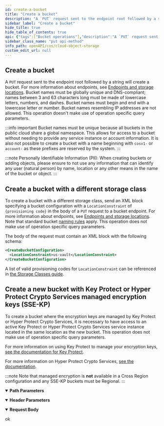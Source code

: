 ```yaml
---
id: create-a-bucket
title: "Create a bucket"
description: "A `PUT` request sent to the endpoint root followed by a string will create a bucket."
sidebar_label: "Create a bucket"
hide_title: true
hide_table_of_contents: true
api: {"tags":["Bucket operations"],"description":"A `PUT` request sent to the endpoint root followed by a string will create a bucket.\nFor more information about endpoints, see [Endpoints and storage locations](https://cloud.ibm.com/docs/cloud-object-storage?topic=cloud-object-storage-endpoints#endpoints).\nBucket names must be globally unique and DNS-compliant; names between 3 and 63 characters long must be made of lowercase letters, numbers, and dashes.\nBucket names must begin and end with a lowercase letter or number.\nBucket names resembling IP addresses are not allowed.\nThis operation doesn't make use of operation specific query parameters.\n\n:::info important\nBucket names must be unique because all buckets in the public cloud share a global namespace.\nThis allows for access to a bucket without needing to provide any service instance or account information.\nIt is also not possible to create a bucket with a name beginning with `cosv1-` or `account-` as these prefixes are reserved by the system.\n:::\n\n:::note\nPersonally Identifiable Information (PII): When creating buckets or adding objects, please ensure to not use any information that can identify any user (natural person) by name, location or any other means in the name of the bucket or object.\n:::\n\n## Create a bucket with a different storage class\n\nTo create a bucket with a different storage class, send an XML block specifying a bucket configuration with a `LocationConstraint` of `{provisioning code}` in the body of a `PUT` request to a bucket endpoint.\nFor more information about endpoints, see [Endpoints and storage locations](https://cloud.ibm.com/docs/cloud-object-storage?topic=cloud-object-storage-endpoints#endpoints).\nNote that standard bucket [naming rules](https://cloud.ibm.com/docs/cloud-object-storage?topic=cloud-object-storage-compatibility-api-bucket-operations#compatibility-api-new-bucket) apply.\nThis operation does not make use of operation specific query parameters.\n\nThe body of the request must contain an XML block with the following schema:\n\n```xml\n<CreateBucketConfiguration>\n  <LocationConstraint>us-vault</LocationConstraint>\n</CreateBucketConfiguration>\n```\n\nA list of valid provisioning codes for `LocationConstraint` can be referenced in [the Storage Classes guide](https://cloud.ibm.com/docs/cloud-object-storage?topic=cloud-object-storage-classes#classes-locationconstraint).\n\n## Create a new bucket with Key Protect or Hyper Protect Crypto Services managed encryption keys (SSE-KP)\n\nTo create a bucket where the encryption keys are managed by Key Protect or Hyper Protect Crypto Services, it is necessary to have access to an active Key Protect or Hyper Protect Crypto Services service instance located in the same location as the new bucket.\nThis operation does not make use of operation specific query parameters.\n\nFor more information on using Key Protect to manage your encryption keys, [see the documentation for Key Protect](https://cloud.ibm.com/docs/key-protect?topic=key-protect-getting-started-tutorial).\n\nFor more information on Hyper Protect Crypto Services, [see the documentation](https://cloud.ibm.com/docs/hs-crypto?topic=hs-crypto-get-started).\n\n:::note\nNote that managed encryption is **not** available in a Cross Region configuration and any SSE-KP buckets must be Regional.\n:::","parameters":[{"name":"bucketName","in":"path","required":true,"schema":{"type":"string"}},{"name":"ibm-service-instance-id","in":"header","description":"This header references the service instance where the bucket will be created and to which data usage will be billed.","required":true,"schema":{"type":"string"}},{"name":"ibm-sse-kp-encryption-algorithm","in":"header","description":"This header is used to specify the algorithm and key size to use with the encryption key stored by using Key Protect. This value must be set to the string `AES256`.","required":false,"schema":{"type":"string"}},{"name":"ibm-sse-kp-customer-root-key-crn","in":"header","description":"This header is used to reference the specific root key used by Key Protect or Hyper Protect Crypto Services to encrypt this bucket. This value must be the full CRN of the root key.","required":false,"schema":{"type":"string"}}],"requestBody":{"content":{"text/plain":{"schema":{"type":"object","properties":{"CreateBucketConfiguration":{"type":"object"}}}}}},"responses":{"200":{"description":"ok"}},"method":"put","path":"/{bucketName}","servers":[{"url":"https://s3.{region}.cloud-object-storage.appdomain.cloud","variables":{"region":{"enum":["us","eu","ap","us-south","us-east","eu-gb","eu-de","au-syd","jp-tok","ams03","che01","hkg02","mex01","mil01","mon01","osl01","par01","sjc04","sao01","seo01","sng01","tor01"],"default":"us"}}}],"security":[{"BearerAuth":[]}],"securitySchemes":{"BearerAuth":{"type":"http","scheme":"bearer"},"BasicAuth":{"type":"http","scheme":"basic"}},"info":{"title":"Cloud Object Storage","version":"1.0.1"},"postman":{"name":"Create a bucket","description":{"content":"A `PUT` request sent to the endpoint root followed by a string will create a bucket.\nFor more information about endpoints, see [Endpoints and storage locations](https://cloud.ibm.com/docs/cloud-object-storage?topic=cloud-object-storage-endpoints#endpoints).\nBucket names must be globally unique and DNS-compliant; names between 3 and 63 characters long must be made of lowercase letters, numbers, and dashes.\nBucket names must begin and end with a lowercase letter or number.\nBucket names resembling IP addresses are not allowed.\nThis operation doesn't make use of operation specific query parameters.\n\n:::info important\nBucket names must be unique because all buckets in the public cloud share a global namespace.\nThis allows for access to a bucket without needing to provide any service instance or account information.\nIt is also not possible to create a bucket with a name beginning with `cosv1-` or `account-` as these prefixes are reserved by the system.\n:::\n\n:::note\nPersonally Identifiable Information (PII): When creating buckets or adding objects, please ensure to not use any information that can identify any user (natural person) by name, location or any other means in the name of the bucket or object.\n:::\n\n## Create a bucket with a different storage class\n\nTo create a bucket with a different storage class, send an XML block specifying a bucket configuration with a `LocationConstraint` of `{provisioning code}` in the body of a `PUT` request to a bucket endpoint.\nFor more information about endpoints, see [Endpoints and storage locations](https://cloud.ibm.com/docs/cloud-object-storage?topic=cloud-object-storage-endpoints#endpoints).\nNote that standard bucket [naming rules](https://cloud.ibm.com/docs/cloud-object-storage?topic=cloud-object-storage-compatibility-api-bucket-operations#compatibility-api-new-bucket) apply.\nThis operation does not make use of operation specific query parameters.\n\nThe body of the request must contain an XML block with the following schema:\n\n```xml\n<CreateBucketConfiguration>\n  <LocationConstraint>us-vault</LocationConstraint>\n</CreateBucketConfiguration>\n```\n\nA list of valid provisioning codes for `LocationConstraint` can be referenced in [the Storage Classes guide](https://cloud.ibm.com/docs/cloud-object-storage?topic=cloud-object-storage-classes#classes-locationconstraint).\n\n## Create a new bucket with Key Protect or Hyper Protect Crypto Services managed encryption keys (SSE-KP)\n\nTo create a bucket where the encryption keys are managed by Key Protect or Hyper Protect Crypto Services, it is necessary to have access to an active Key Protect or Hyper Protect Crypto Services service instance located in the same location as the new bucket.\nThis operation does not make use of operation specific query parameters.\n\nFor more information on using Key Protect to manage your encryption keys, [see the documentation for Key Protect](https://cloud.ibm.com/docs/key-protect?topic=key-protect-getting-started-tutorial).\n\nFor more information on Hyper Protect Crypto Services, [see the documentation](https://cloud.ibm.com/docs/hs-crypto?topic=hs-crypto-get-started).\n\n:::note\nNote that managed encryption is **not** available in a Cross Region configuration and any SSE-KP buckets must be Regional.\n:::","type":"text/plain"},"url":{"path":[":bucketName"],"host":["{{baseUrl}}"],"query":[],"variable":[{"disabled":false,"description":{"content":"(Required) ","type":"text/plain"},"type":"any","value":"","key":"bucketName"}]},"header":[{"disabled":false,"description":{"content":"(Required) This header references the service instance where the bucket will be created and to which data usage will be billed.","type":"text/plain"},"key":"ibm-service-instance-id","value":""},{"disabled":false,"description":{"content":"This header is used to specify the algorithm and key size to use with the encryption key stored by using Key Protect. This value must be set to the string `AES256`.","type":"text/plain"},"key":"ibm-sse-kp-encryption-algorithm","value":""},{"disabled":false,"description":{"content":"This header is used to reference the specific root key used by Key Protect or Hyper Protect Crypto Services to encrypt this bucket. This value must be the full CRN of the root key.","type":"text/plain"},"key":"ibm-sse-kp-customer-root-key-crn","value":""},{"key":"Content-Type","value":"text/plain"}],"method":"PUT","body":{"mode":"raw","raw":"\"\""}}}
sidebar_class_name: "put api-method"
info_path: openAPI/cos/cloud-object-storage
custom_edit_url: null
---
```



## Create a bucket



A `PUT` request sent to the endpoint root followed by a string will create a bucket.
For more information about endpoints, see [Endpoints and storage locations](https://cloud.ibm.com/docs/cloud-object-storage?topic=cloud-object-storage-endpoints#endpoints).
Bucket names must be globally unique and DNS-compliant; names between 3 and 63 characters long must be made of lowercase letters, numbers, and dashes.
Bucket names must begin and end with a lowercase letter or number.
Bucket names resembling IP addresses are not allowed.
This operation doesn't make use of operation specific query parameters.

:::info important
Bucket names must be unique because all buckets in the public cloud share a global namespace.
This allows for access to a bucket without needing to provide any service instance or account information.
It is also not possible to create a bucket with a name beginning with `cosv1-` or `account-` as these prefixes are reserved by the system.
:::

:::note
Personally Identifiable Information (PII): When creating buckets or adding objects, please ensure to not use any information that can identify any user (natural person) by name, location or any other means in the name of the bucket or object.
:::

## Create a bucket with a different storage class

To create a bucket with a different storage class, send an XML block specifying a bucket configuration with a `LocationConstraint` of `{provisioning code}` in the body of a `PUT` request to a bucket endpoint.
For more information about endpoints, see [Endpoints and storage locations](https://cloud.ibm.com/docs/cloud-object-storage?topic=cloud-object-storage-endpoints#endpoints).
Note that standard bucket [naming rules](https://cloud.ibm.com/docs/cloud-object-storage?topic=cloud-object-storage-compatibility-api-bucket-operations#compatibility-api-new-bucket) apply.
This operation does not make use of operation specific query parameters.

The body of the request must contain an XML block with the following schema:

```xml
<CreateBucketConfiguration>
  <LocationConstraint>us-vault</LocationConstraint>
</CreateBucketConfiguration>
```

A list of valid provisioning codes for `LocationConstraint` can be referenced in [the Storage Classes guide](https://cloud.ibm.com/docs/cloud-object-storage?topic=cloud-object-storage-classes#classes-locationconstraint).

## Create a new bucket with Key Protect or Hyper Protect Crypto Services managed encryption keys (SSE-KP)

To create a bucket where the encryption keys are managed by Key Protect or Hyper Protect Crypto Services, it is necessary to have access to an active Key Protect or Hyper Protect Crypto Services service instance located in the same location as the new bucket.
This operation does not make use of operation specific query parameters.

For more information on using Key Protect to manage your encryption keys, [see the documentation for Key Protect](https://cloud.ibm.com/docs/key-protect?topic=key-protect-getting-started-tutorial).

For more information on Hyper Protect Crypto Services, [see the documentation](https://cloud.ibm.com/docs/hs-crypto?topic=hs-crypto-get-started).

:::note
Note that managed encryption is **not** available in a Cross Region configuration and any SSE-KP buckets must be Regional.
:::

<details style={{"marginBottom":"1rem"}} data-collapsed={false} open={true}><summary style={{}}><strong>Path Parameters</strong></summary><div><ul><ParamsItem className={"paramsItem"} param={{"name":"bucketName","in":"path","required":true,"schema":{"type":"string"}}}></ParamsItem></ul></div></details><details style={{"marginBottom":"1rem"}} data-collapsed={false} open={true}><summary style={{}}><strong>Header Parameters</strong></summary><div><ul><ParamsItem className={"paramsItem"} param={{"name":"ibm-service-instance-id","in":"header","description":"This header references the service instance where the bucket will be created and to which data usage will be billed.","required":true,"schema":{"type":"string"}}}></ParamsItem><ParamsItem className={"paramsItem"} param={{"name":"ibm-sse-kp-encryption-algorithm","in":"header","description":"This header is used to specify the algorithm and key size to use with the encryption key stored by using Key Protect. This value must be set to the string `AES256`.","required":false,"schema":{"type":"string"}}}></ParamsItem><ParamsItem className={"paramsItem"} param={{"name":"ibm-sse-kp-customer-root-key-crn","in":"header","description":"This header is used to reference the specific root key used by Key Protect or Hyper Protect Crypto Services to encrypt this bucket. This value must be the full CRN of the root key.","required":false,"schema":{"type":"string"}}}></ParamsItem></ul></div></details><MimeTabs><TabItem label={"text/plain"} value={"text/plain-schema"}><details style={{}} data-collapsed={false} open={true}><summary style={{"textAlign":"left"}}><strong>Request Body</strong></summary><div style={{"textAlign":"left","marginLeft":"1rem"}}></div><ul style={{"marginLeft":"1rem"}}><SchemaItem collapsible={false} name={"CreateBucketConfiguration"} required={false} schemaName={"object"} qualifierMessage={undefined} schema={{"type":"object"}}></SchemaItem></ul></details></TabItem></MimeTabs><div><ApiTabs><TabItem label={"200"} value={"200"}><div>

ok

</div><div></div></TabItem></ApiTabs></div>
      